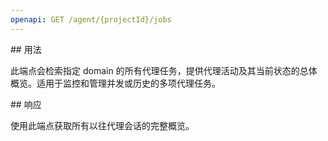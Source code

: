 ```yaml
---
openapi: GET /agent/{projectId}/jobs
---
```


<div id="usage">
  ## 用法
</div>

此端点会检索指定 domain 的所有代理任务，提供代理活动及其当前状态的总体概览。适用于监控和管理并发或历史的多项代理任务。

<div id="response">
  ## 响应
</div>

使用此端点获取所有以往代理会话的完整概览。